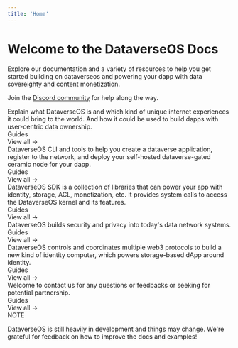 ```yaml
---
title: 'Home'
---
```



# Welcome to the DataverseOS Docs

Explore our documentation and a variety of resources to help you get started building on dataverseos and
powering your dapp with data sovereighty and content monetization.

Join the [Discord
community](https://discord.gg/BnCek4e6ny) for help along the way.

<div className="mt-8">
  <Tabs
    items={[
      '👋 Introduction',
      '🛠️ Create Dataverse App',
      '🧑‍💻 SDK',
      '❓ How it works',
      '🏗️ System Calls',
      '🫶 Support',
    ]}
  >
    <Tab>
      <div className="mb-8">
        Explain what DataverseOS is and which kind of unique internet
        experiences it could bring to the world. And how it could be used to
        build dapps with user-centric data ownership.
      </div>
      <div className="mb-4 text-xl font-bold">Guides</div>
      <Cards num={2}>
        <Card
          title="What is DataverseOS?"
          description="A new kind of identity computer to visualize data files over dApps"
          icon="🏆"
          href="/introduction/"
        />
        <Card
          title="Identity Computer"
          description="Your pesonal computer in the cloud, powered by web3.0 techs, controlled by your identity."
          icon="💻"
          href="/introduction/identity-computer"
        />
        <Card
          title="Data Wallet"
          description="World's distributed solution for safely hold user's Sign-in-with-ethereum signatures"
          icon="💰"
          href="/introduction/data-wallet"
        />
        <Card
          title="DApp Store"
          description="A list of dapps built with DataverseOS SDK"
          icon="📼"
          href="/introduction/ecosystem"
        />
      </Cards>
      <div className="text-right mt-4">
        <Link href="/introduction">View all →</Link>
      </div>
    </Tab>
    <Tab>
      <div className="mb-8">
        DataverseOS CLI and tools to help you create a dataverse application,
        register to the network, and deploy your self-hosted dataverse-gated
        ceramic node for your dapp.
      </div>
      <div className="mb-4 text-xl font-bold">Guides</div>
      <Cards num={2}>
        <Card
          title="create-dataverse-app"
          description="A CLI tool to help you create a dataverse application."
          icon="🧩"
          href="/cli-and-tools"
        />
      </Cards>
      <div className="text-right mt-4">
        <Link href="/cli-and-tools">View all →</Link>
      </div>
    </Tab>
    <Tab>
      <div className="mb-8">
        DataverseOS SDK is a collection of libraries that can power your app
        with identity, storage, ACL, monetization, etc. It provides system calls
        to access the DataverseOS kernel and its features.
      </div>
      <div className="mb-4 text-xl font-bold">Guides</div>
      <Cards num={2}>
        <Card
          title="Quickstart"
          description="Start with our JavaScript SDK in 10 minutes."
          icon="🚀"
          href="/sdk/quickstart"
        />
        <Card
          title="Code examples"
          description="Example applications to demonstrate how to build data apps upon our system."
          icon="📝"
          href="/sdk/code-examples"
        />
      </Cards>
      <div className="text-right mt-4">
        <Link href="/sdk">View all →</Link>
      </div>
    </Tab>
    <Tab>
      <div className="mb-8">
        DataverseOS builds security and privacy into today's data network
        systems.
      </div>
      <div className="mb-4 text-xl font-bold">Guides</div>
      <Cards num={2}>
        <Card
          title="How it works?"
          description="Protect SIWE signatures & data. Control and coordinate multiple web3 protocols"
          icon="🔒"
          href="/how-it-works"
        />
      </Cards>
      <div className="text-right mt-4">
        <Link href="/how-it-works">View all →</Link>
      </div>
    </Tab>
    <Tab>
      <div className="mb-8">
        DataverseOS controls and coordinates multiple web3 protocols to build a
        new kind of identity computer, which powers storage-based dApp around
        identity.
      </div>
      <div className="mb-4 text-xl font-bold">Guides</div>
      <Cards num={2}>
        <Card
          title="Data Wallet"
          description="control and coordinate multiple web3 protocols"
          icon="💵"
          href="/system-calls/data-wallet"
        />
        <Card
          title="System Primitives"
          description="control and coordinate multiple web3 protocols"
          icon="🔖"
          href="/system-calls/system-primitives"
        />
        <Card
          title="Dapp Table"
          description="control and coordinate multiple web3 protocols"
          icon="🎲"
          href="/system-calls/dapp-table"
        />
        <Card
          title="File System"
          description="control and coordinate multiple web3 protocols"
          icon="🗃️"
          href="/system-calls/file-system"
        />
      </Cards>
      <div className="text-right mt-4">
        <Link href="/system-calls">View all →</Link>
      </div>
    </Tab>
    <Tab>
      <div className="mb-8">
        Welcome to contact us for any questions or feedbacks or seeking for
        potential partnership.
      </div>
      <div className="mb-4 text-xl font-bold">Guides</div>
      <Cards num={2}>
        <Card
          title="FAQ"
          description="Frequently asked questions"
          icon="😼"
          href="/support/faq"
        />
        <Card
          title="Contact"
          description="Welcome to provide us with your feedback or ask any questions you may have"
          icon="💌"
          href="/support/contact"
        />
      </Cards>
      <div className="text-right mt-4">
        <Link href="/how-it-works">View all →</Link>
      </div>
    </Tab>
  </Tabs>
</div>

<Callout type="info" emoji="ℹ️">
NOTE

DataverseOS is still heavily in development and things may change.
We're grateful for feedback on how to improve the docs and examples!

</Callout>
